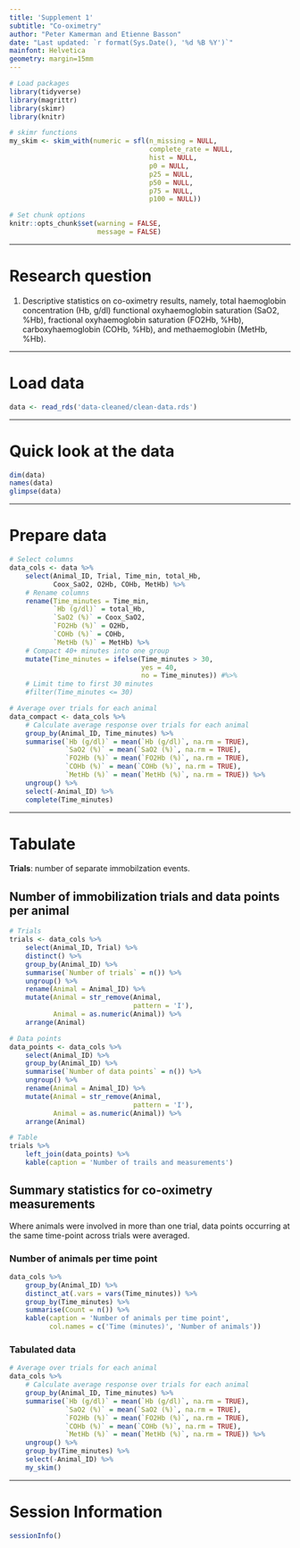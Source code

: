 ```yaml
---
title: 'Supplement 1'
subtitle: "Co-oximetry"
author: "Peter Kamerman and Etienne Basson"
date: "Last updated: `r format(Sys.Date(), '%d %B %Y')`"
mainfont: Helvetica
geometry: margin=15mm
---
```


```r
# Load packages
library(tidyverse)
library(magrittr)
library(skimr)
library(knitr)

# skimr functions
my_skim <- skim_with(numeric = sfl(n_missing = NULL,
                                   complete_rate = NULL,
                                   hist = NULL,
                                   p0 = NULL,
                                   p25 = NULL,
                                   p50 = NULL,
                                   p75 = NULL,
                                   p100 = NULL))

# Set chunk options
knitr::opts_chunk$set(warning = FALSE,
                      message = FALSE)
```

----

# Research question

1. Descriptive statistics on co-oximetry results, namely, total haemoglobin concentration (Hb, g/dl) functional oxyhaemoglobin saturation (SaO2, %Hb), fractional oxyhaemoglobin saturation (FO2Hb, %Hb), carboxyhaemoglobin (COHb, %Hb), and methaemoglobin (MetHb, %Hb).

----

# Load data 

```r
data <- read_rds('data-cleaned/clean-data.rds')
```

----

# Quick look at the data

```r
dim(data)
names(data)
glimpse(data)
```

----

# Prepare data

```r
# Select columns
data_cols <- data %>% 
    select(Animal_ID, Trial, Time_min, total_Hb, 
           Coox_SaO2, O2Hb, COHb, MetHb) %>% 
    # Rename columns
    rename(Time_minutes = Time_min,
           `Hb (g/dl)` = total_Hb,
           `SaO2 (%)` = Coox_SaO2,
           `FO2Hb (%)` = O2Hb,
           `COHb (%)` = COHb,
           `MetHb (%)` = MetHb) %>%
    # Compact 40+ minutes into one group
    mutate(Time_minutes = ifelse(Time_minutes > 30,
                                 yes = 40,
                                 no = Time_minutes)) #%>% 
    # Limit time to first 30 minutes
    #filter(Time_minutes <= 30)

# Average over trials for each animal
data_compact <- data_cols %>% 
    # Calculate average response over trials for each animal
    group_by(Animal_ID, Time_minutes) %>% 
    summarise(`Hb (g/dl)` = mean(`Hb (g/dl)`, na.rm = TRUE),
              `SaO2 (%)` = mean(`SaO2 (%)`, na.rm = TRUE),
              `FO2Hb (%)` = mean(`FO2Hb (%)`, na.rm = TRUE),
              `COHb (%)` = mean(`COHb (%)`, na.rm = TRUE),
              `MetHb (%)` = mean(`MetHb (%)`, na.rm = TRUE)) %>% 
    ungroup() %>% 
    select(-Animal_ID) %>% 
    complete(Time_minutes)
```

----

# Tabulate

**Trials**: number of separate immobilzation events.

## Number of immobilization trials and data points per animal

```r
# Trials
trials <- data_cols %>% 
    select(Animal_ID, Trial) %>% 
    distinct() %>% 
    group_by(Animal_ID) %>% 
    summarise(`Number of trials` = n()) %>% 
    ungroup() %>% 
    rename(Animal = Animal_ID) %>% 
    mutate(Animal = str_remove(Animal,
                               pattern = 'I'),
           Animal = as.numeric(Animal)) %>% 
    arrange(Animal) 

# Data points
data_points <- data_cols %>% 
    select(Animal_ID) %>% 
    group_by(Animal_ID) %>% 
    summarise(`Number of data points` = n()) %>% 
    ungroup() %>% 
    rename(Animal = Animal_ID) %>% 
    mutate(Animal = str_remove(Animal,
                               pattern = 'I'),
           Animal = as.numeric(Animal)) %>% 
    arrange(Animal) 

# Table
trials %>% 
    left_join(data_points) %>% 
    kable(caption = 'Number of trails and measurements')
```

## Summary statistics for co-oximetry measurements

Where animals were involved in more than one trial, data points occurring at the same time-point across trials were averaged.

### Number of animals per time point

```r
data_cols %>% 
    group_by(Animal_ID) %>% 
    distinct_at(.vars = vars(Time_minutes)) %>% 
    group_by(Time_minutes) %>% 
    summarise(Count = n()) %>% 
    kable(caption = 'Number of animals per time point',
          col.names = c('Time (minutes)', 'Number of animals'))
```


### Tabulated data

```r
# Average over trials for each animal
data_cols %>% 
    # Calculate average response over trials for each animal
    group_by(Animal_ID, Time_minutes) %>% 
    summarise(`Hb (g/dl)` = mean(`Hb (g/dl)`, na.rm = TRUE),
              `SaO2 (%)` = mean(`SaO2 (%)`, na.rm = TRUE),
              `FO2Hb (%)` = mean(`FO2Hb (%)`, na.rm = TRUE),
              `COHb (%)` = mean(`COHb (%)`, na.rm = TRUE),
              `MetHb (%)` = mean(`MetHb (%)`, na.rm = TRUE)) %>% 
    ungroup() %>%
    group_by(Time_minutes) %>% 
    select(-Animal_ID) %>% 
    my_skim()
```

----

# Session Information

```r
sessionInfo()
```
